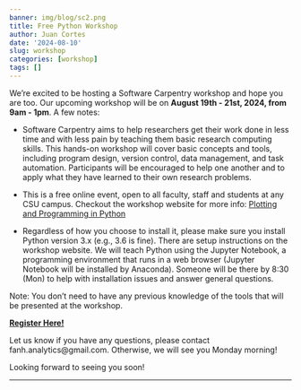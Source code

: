 ```yaml
---
banner: img/blog/sc2.png
title: Free Python Workshop
author: Juan Cortes
date: '2024-08-10'
slug: workshop
categories: [workshop]
tags: []
---
```


We’re excited to be hosting a Software Carpentry workshop and hope you are too. Our upcoming workshop will be on **August 19th - 21st, 2024, from 9am - 1pm**. A few notes:


* Software Carpentry aims to help researchers get their work done in less time and with less pain by teaching them basic research computing skills. This hands-on workshop will cover basic concepts and tools, including program design, version control, data management, and task automation. Participants will be encouraged to help one another and to apply what they have learned to their own research problems.

* This is a free online event, open to all faculty, staff and students at any CSU campus. Checkout the workshop website for more info: [Plotting and Programming in Python](https://project-da-fanh.github.io/2024-08-19-CSU-online/)

* Regardless of how you choose to install it, please make sure you install Python version 3.x (e.g., 3.6 is fine). There are setup instructions on the workshop website. We will teach Python using the Jupyter Notebook, a programming environment that runs in a web browser (Jupyter Notebook will be installed by Anaconda). Someone will be there by 8:30 (Mon) to help with installation issues and answer general questions.

Note: You don't need to have any previous knowledge of the tools that will be presented at the workshop.

**[Register Here!](https://forms.gle/ZQ3KPq2UBxxvPH9YA)**



Let us know if you have any questions, please contact fanh.analytics@gmail.com. Otherwise, we will see you Monday morning!

Looking forward to seeing you soon!

----
